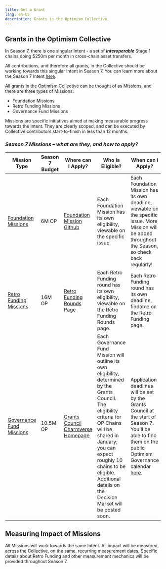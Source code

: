 ```yaml
---
title: Get a Grant
lang: en-US
description: Grants in the Optimism Collective.
---
```


## Grants in the Optimism Collective

In Season 7, there is one singular Intent - a set of ***interoperable*** Stage 1 chains doing $250m per month in cross-chain asset transfers. 

All contributions, and therefore all grants, in the Collective should be working towards this singular Intent in Season 7. You can learn more about the Season 7 Intent [here](https://gov.optimism.io/t/season-7-intent/).

All grants in the Optimism Collective can be thought of as Missions, and there are three types of Missions:
- Foundation Missions
- Retro Funding Missions
- Governance Fund Missions

Missions are specific initiatives aimed at making measurable progress towards the Intent. They are clearly scoped, and can be executed by Collective contributors start-to-finish in less than 12 months. 

### ***Season 7 Missions – what are they, and how to apply?***

| **Mission Type** | **Season 7 Budget** | **Where can I Apply?** | **Who is Eligible?**   | **When can I Apply?** | **Who Selects Projects?**  | **When is Impact Evaluated?**  |
| --- | --- | --- | --- | --- | --- | --- |
| [Foundation Missions](https://gov.optimism.io/t/season-7-intent/9292#p-41723-foundation-missions-5) | 6M OP | [Foundation Mission Github](https://github.com/orgs/ethereum-optimism/projects/31/views/1) | Each Foundation Mission has its own eligibility,  viewable on the specific issue.  | Each Foundation Mission has its own deadline, viewable on the specific issue. More Mission will be added throughout the Season, so check back regularly!  | Developer Advisory Board | At the end of the Season |
| [Retro Funding Missions](https://gov.optimism.io/t/season-7-retro-funding-missions/)  | 16M OP | [Retro Funding Rounds Page](https://retrofunding.optimism.io/rounds) | Each Retro Funding round has its own eligibility, viewable on the Retro Funding Rounds page.  | Each Retro Funding round has its own deadline, findable on the Retro Funding page.  | All eligible projects can participate, see Retro Funding Rounds page for details.  | Regularly throughout Season  |
| [Governance Fund Missions](https://gov.optimism.io/t/season-7-governance-fund-missions/)  | 10.5M OP | [Grants Council Charmverse Homepage](https://app.charmverse.io/op-grants/) | Each Governance Fund Mission will outline its own eligibility, determined by the Grants Council. The eligibility criteria for OP Chains will be shared in January; you can expect roughly 10 chains to be eligible. Additional details on the Decision Market will be posted soon.  | Application deadlines will be set by the Grants Council at the start of Season 7. You’ll be able to find them on the public Optimism Governance calendar [here](https://calendar.google.com/calendar/u/0/r?cid=Y19mbm10Z3VoNm5vbzZxZ2JuaTJncGVyaWQ0a0Bncm91cC5jYWxlbmRhci5nb29nbGUuY29t).  | Grants Council | At the end of the Season |

## Measuring Impact of Missions

All Missions will work towards the same Intent. All impact will be measured, across the Collective, on the same, recurring measurement dates. Specific details about Retro Funding and other measurement mechanics will be provided throughout Season 7. 
